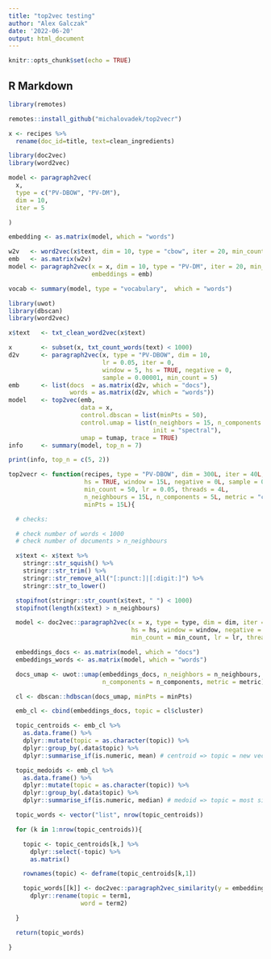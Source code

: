 ```yaml
---
title: "top2vec testing"
author: "Alex Galczak"
date: '2022-06-20'
output: html_document
---
```


```r
knitr::opts_chunk$set(echo = TRUE)
```

## R Markdown

```r
library(remotes)

```

```r
remotes::install_github("michalovadek/top2vecr")
```
```r
x <- recipes %>%
  rename(doc_id=title, text=clean_ingredients)
```




```r
library(doc2vec)
library(word2vec)


```


```r
model <- paragraph2vec(
  x,
  type = c("PV-DBOW", "PV-DM"),
  dim = 10,
  iter = 5

)
```


```r
embedding <- as.matrix(model, which = "words")
```

```r
w2v   <- word2vec(x$text, dim = 10, type = "cbow", iter = 20, min_count = 5)
emb   <- as.matrix(w2v)
model <- paragraph2vec(x = x, dim = 10, type = "PV-DM", iter = 20, min_count = 5, 
                       embeddings = emb)
```



```r
vocab <- summary(model, type = "vocabulary",  which = "words")
```

```r
library(uwot)
library(dbscan)
library(word2vec)
```


```r

x$text   <- txt_clean_word2vec(x$text)

x        <- subset(x, txt_count_words(text) < 1000)
d2v      <- paragraph2vec(x, type = "PV-DBOW", dim = 10, 
                          lr = 0.05, iter = 0,
                          window = 5, hs = TRUE, negative = 0,
                          sample = 0.00001, min_count = 5)
emb      <- list(docs  = as.matrix(d2v, which = "docs"),
                 words = as.matrix(d2v, which = "words"))
model    <- top2vec(emb, 
                    data = x,
                    control.dbscan = list(minPts = 50), 
                    control.umap = list(n_neighbors = 15, n_components = 2, 
                                        init = "spectral"), 
                    umap = tumap, trace = TRUE)
info     <- summary(model, top_n = 7)

```


```r
print(info, top_n = c(5, 2))
```



```r
top2vecr <- function(recipes, type = "PV-DBOW", dim = 300L, iter = 40L,
                     hs = TRUE, window = 15L, negative = 0L, sample = 0.00001,
                     min_count = 50, lr = 0.05, threads = 4L,
                     n_neighbours = 15L, n_components = 5L, metric = "cosine",
                     minPts = 15L){

  # checks:

  # check number of words < 1000
  # check number of documents > n_neighbours

  x$text <- x$text %>%
    stringr::str_squish() %>%
    stringr::str_trim() %>%
    stringr::str_remove_all("[:punct:]|[:digit:]") %>%
    stringr::str_to_lower()

  stopifnot(stringr::str_count(x$text, " ") < 1000)
  stopifnot(length(x$text) > n_neighbours)

  model <- doc2vec::paragraph2vec(x = x, type = type, dim = dim, iter = iter,
                                  hs = hs, window = window, negative = negative, sample = sample,
                                  min_count = min_count, lr = lr, threads = threads)

  embeddings_docs <- as.matrix(model, which = "docs")
  embeddings_words <- as.matrix(model, which = "words")

  docs_umap <- uwot::umap(embeddings_docs, n_neighbors = n_neighbours,
                          n_components = n_components, metric = metric)

  cl <- dbscan::hdbscan(docs_umap, minPts = minPts)

  emb_cl <- cbind(embeddings_docs, topic = cl$cluster)

  topic_centroids <- emb_cl %>%
    as.data.frame() %>%
    dplyr::mutate(topic = as.character(topic)) %>%
    dplyr::group_by(.data$topic) %>%
    dplyr::summarise_if(is.numeric, mean) # centroid => topic = new vector

  topic_medoids <- emb_cl %>%
    as.data.frame() %>%
    dplyr::mutate(topic = as.character(topic)) %>%
    dplyr::group_by(.data$topic) %>%
    dplyr::summarise_if(is.numeric, median) # medoid => topic = most similar document in cluster

  topic_words <- vector("list", nrow(topic_centroids))

  for (k in 1:nrow(topic_centroids)){

    topic <- topic_centroids[k,] %>%
      dplyr::select(-topic) %>%
      as.matrix()

    rownames(topic) <- deframe(topic_centroids[k,1])

    topic_words[[k]] <- doc2vec::paragraph2vec_similarity(y = embeddings_words, x = topic, top_n = 10) %>%
      dplyr::rename(topic = term1,
                    word = term2)

  }

  return(topic_words)

}

```

